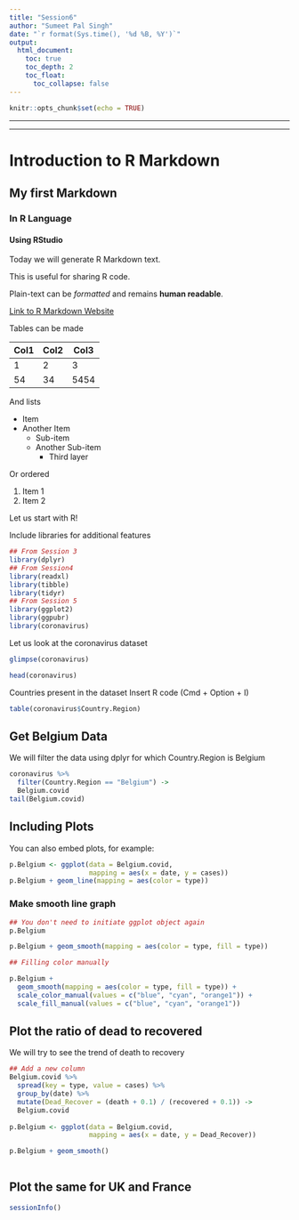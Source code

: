 ```yaml
---
title: "Session6"
author: "Sumeet Pal Singh"
date: "`r format(Sys.time(), '%d %B, %Y')`"
output: 
  html_document:
    toc: true
    toc_depth: 2
    toc_float:
      toc_collapse: false
---
```


```r
knitr::opts_chunk$set(echo = TRUE)
```

***
***
Introduction to R Markdown
==========================

My first Markdown
-------------

### In R Language

#### Using RStudio

Today we will generate R Markdown text.  

This is useful for sharing R code.  

Plain-text can be *formatted* and remains **human readable**.

[Link to R Markdown Website](https://rmarkdown.rstudio.com/)

Tables can be made

Col1 | Col2 | Col3
---|---|---
1|2|3
54|34|5454

And lists

- Item 
- Another Item
  + Sub-item
  + Another Sub-item
    + Third layer

Or ordered

1. Item 1
2. Item 2

Let us start with R!

Include libraries for additional features

```r
## From Session 3
library(dplyr)
## From Session4
library(readxl)
library(tibble)
library(tidyr)
## From Session 5
library(ggplot2)
library(ggpubr)
library(coronavirus)
```

Let us look at the coronavirus dataset

```r
glimpse(coronavirus)

head(coronavirus)
```

Countries present in the dataset
Insert R code (Cmd + Option + I)
```r
table(coronavirus$Country.Region)
```



## Get Belgium Data

We will filter the data using dplyr for which Country.Region is Belgium
```r
coronavirus %>% 
  filter(Country.Region == "Belgium") -> 
  Belgium.covid
tail(Belgium.covid)
```


## Including Plots

You can also embed plots, for example:

```r
p.Belgium <- ggplot(data = Belgium.covid, 
                    mapping = aes(x = date, y = cases))
p.Belgium + geom_line(mapping = aes(color = type))

```

### Make smooth line graph

```r
## You don't need to initiate ggplot object again
p.Belgium 

p.Belgium + geom_smooth(mapping = aes(color = type, fill = type))

## Filling color manually

p.Belgium + 
  geom_smooth(mapping = aes(color = type, fill = type)) +
  scale_color_manual(values = c("blue", "cyan", "orange1")) +
  scale_fill_manual(values = c("blue", "cyan", "orange1"))
```

## Plot the ratio of dead to recovered

We will try to see the trend of death to recovery
```r
## Add a new column
Belgium.covid %>% 
  spread(key = type, value = cases) %>%
  group_by(date) %>%
  mutate(Dead_Recover = (death + 0.1) / (recovered + 0.1)) ->
  Belgium.covid
  
p.Belgium <- ggplot(data = Belgium.covid, 
                    mapping = aes(x = date, y = Dead_Recover))

p.Belgium + geom_smooth()
  
```


## Plot the same for UK and France



```r
sessionInfo()
```




